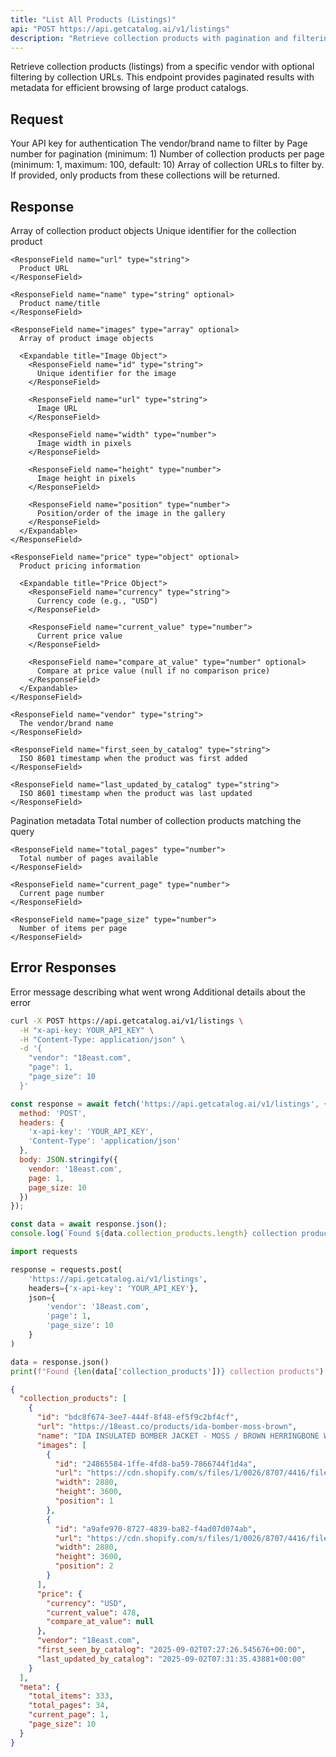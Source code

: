 ```yaml
---
title: "List All Products (Listings)"
api: "POST https://api.getcatalog.ai/v1/listings"
description: "Retrieve collection products with pagination and filtering options"
---
```


Retrieve collection products (listings) from a specific vendor with optional filtering by collection URLs. This endpoint provides paginated results with metadata for efficient browsing of large product catalogs.

## Request

<ParamField header="x-api-key" type="string" required>
  Your API key for authentication
</ParamField>

<ParamField body="vendor" type="string" required>
  The vendor/brand name to filter by
</ParamField>

<ParamField body="page" type="number" required>
  Page number for pagination (minimum: 1)
</ParamField>

<ParamField body="page_size" type="number" optional>
  Number of collection products per page (minimum: 1, maximum: 100, default: 10)
</ParamField>

<ParamField body="collection_urls" type="array" optional>
  Array of collection URLs to filter by. If provided, only products from these collections will be returned.
</ParamField>

## Response

<ResponseField name="collection_products" type="array">
  Array of collection product objects
  
  <Expandable title="Collection Product Object">
    <ResponseField name="id" type="string">
      Unique identifier for the collection product
    </ResponseField>
    
    <ResponseField name="url" type="string">
      Product URL
    </ResponseField>
    
    <ResponseField name="name" type="string" optional>
      Product name/title
    </ResponseField>
    
    <ResponseField name="images" type="array" optional>
      Array of product image objects
      
      <Expandable title="Image Object">
        <ResponseField name="id" type="string">
          Unique identifier for the image
        </ResponseField>
        
        <ResponseField name="url" type="string">
          Image URL
        </ResponseField>
        
        <ResponseField name="width" type="number">
          Image width in pixels
        </ResponseField>
        
        <ResponseField name="height" type="number">
          Image height in pixels
        </ResponseField>
        
        <ResponseField name="position" type="number">
          Position/order of the image in the gallery
        </ResponseField>
      </Expandable>
    </ResponseField>
    
    <ResponseField name="price" type="object" optional>
      Product pricing information
      
      <Expandable title="Price Object">
        <ResponseField name="currency" type="string">
          Currency code (e.g., "USD")
        </ResponseField>
        
        <ResponseField name="current_value" type="number">
          Current price value
        </ResponseField>
        
        <ResponseField name="compare_at_value" type="number" optional>
          Compare at price value (null if no comparison price)
        </ResponseField>
      </Expandable>
    </ResponseField>
    
    <ResponseField name="vendor" type="string">
      The vendor/brand name
    </ResponseField>
    
    <ResponseField name="first_seen_by_catalog" type="string">
      ISO 8601 timestamp when the product was first added
    </ResponseField>
    
    <ResponseField name="last_updated_by_catalog" type="string">
      ISO 8601 timestamp when the product was last updated
    </ResponseField>
  </Expandable>
</ResponseField>

<ResponseField name="meta" type="object">
  Pagination metadata
  
  <Expandable title="Meta Object">
    <ResponseField name="total_items" type="number">
      Total number of collection products matching the query
    </ResponseField>
    
    <ResponseField name="total_pages" type="number">
      Total number of pages available
    </ResponseField>
    
    <ResponseField name="current_page" type="number">
      Current page number
    </ResponseField>
    
    <ResponseField name="page_size" type="number">
      Number of items per page
    </ResponseField>
  </Expandable>
</ResponseField>

## Error Responses

<ResponseField name="error" type="string">
  Error message describing what went wrong
</ResponseField>

<ResponseField name="details" type="string" optional>
  Additional details about the error
</ResponseField>

<RequestExample>

```bash cURL
curl -X POST https://api.getcatalog.ai/v1/listings \
  -H "x-api-key: YOUR_API_KEY" \
  -H "Content-Type: application/json" \
  -d '{
    "vendor": "18east.com",
    "page": 1,
    "page_size": 10
  }'
```

```javascript JavaScript
const response = await fetch('https://api.getcatalog.ai/v1/listings', {
  method: 'POST',
  headers: {
    'x-api-key': 'YOUR_API_KEY',
    'Content-Type': 'application/json'
  },
  body: JSON.stringify({
    vendor: '18east.com',
    page: 1,
    page_size: 10
  })
});

const data = await response.json();
console.log(`Found ${data.collection_products.length} collection products`);
```

```python Python
import requests

response = requests.post(
    'https://api.getcatalog.ai/v1/listings',
    headers={'x-api-key': 'YOUR_API_KEY'},
    json={
        'vendor': '18east.com',
        'page': 1,
        'page_size': 10
    }
)

data = response.json()
print(f"Found {len(data['collection_products'])} collection products")
```

</RequestExample>

<ResponseExample>

```json Success Response
{
  "collection_products": [
    {
      "id": "bdc8f674-3ee7-444f-8f48-ef5f9c2bf4cf",
      "url": "https://18east.co/products/ida-bomber-moss-brown",
      "name": "IDA INSULATED BOMBER JACKET - MOSS / BROWN HERRINGBONE WOOLEN TWEED",
      "images": [
        {
          "id": "24865584-1ffe-4fd8-ba59-7866744f1d4a",
          "url": "https://cdn.shopify.com/s/files/1/0026/8707/4416/files/2024_18E_WINTER_068_ab9b99a1-60f9-4f0c-b5ec-4cdefdee364f.jpg?v=1731645869",
          "width": 2880,
          "height": 3600,
          "position": 1
        },
        {
          "id": "a9afe970-8727-4839-ba82-f4ad07d074ab",
          "url": "https://cdn.shopify.com/s/files/1/0026/8707/4416/files/2024_18E_WINTER_072_fa695e3d-d0bb-4aff-a77a-750029a46e8c.jpg?v=1731645869",
          "width": 2880,
          "height": 3600,
          "position": 2
        }
      ],
      "price": {
        "currency": "USD",
        "current_value": 478,
        "compare_at_value": null
      },
      "vendor": "18east.com",
      "first_seen_by_catalog": "2025-09-02T07:27:26.545676+00:00",
      "last_updated_by_catalog": "2025-09-02T07:31:35.43881+00:00"
    }
  ],
  "meta": {
    "total_items": 333,
    "total_pages": 34,
    "current_page": 1,
    "page_size": 10
  }
}
```

</ResponseExample>

